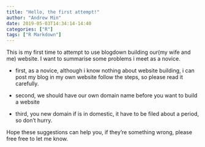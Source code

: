 ```yaml
---
title: "Hello, the first attempt!"
author: "Andrew Min"
date: 2019-05-03T14:34:14-14:40
categories: ["R"]
tags: ["R Markdown"]
---
```


This is my first time to attempt to use blogdown building our(my wife and me) website. I want to summarise some problems i meet as a novice.

- first, as a novice, although i know nothing about website building, i can post my blog in my own website follow the steps, so please read it carefully.

- second, we should have our own domain name before you want to build a website

- third, you new domain if is in domestic, it have to be filed about a period, so don’t hurry.

Hope these suggestions can help you, if they’re something wrong, please free free to let me know.